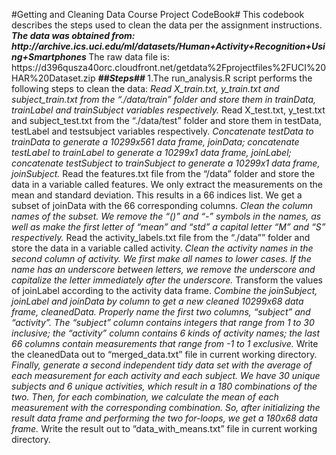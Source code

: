 #Getting and Cleaning Data Course Project CodeBook#
This codebook describes the steps used to clean the data per the assignment instructions. 
***
The data was obtained from:
http://archive.ics.uci.edu/ml/datasets/Human+Activity+Recognition+Using+Smartphones
***
The raw data file is:
https://d396qusza40orc.cloudfront.net/getdata%2Fprojectfiles%2FUCI%20HAR%20Dataset.zip
***
##Steps##
***
1.The run_analysis.R script performs the following steps to clean the data:
 *Read X_train.txt, y_train.txt and subject_train.txt from the "./data/train" folder and store them in trainData, trainLabel and trainSubject variables respectively.
 *Read X_test.txt, y_test.txt and subject_test.txt from the "./data/test" folder and store them in testData, testLabel and testsubject variables respectively.
 *Concatenate testData to trainData to generate a 10299x561 data frame, joinData; concatenate testLabel to trainLabel to generate a 10299x1 data frame, joinLabel; concatenate testSubject to trainSubject to generate a 10299x1 data frame, joinSubject.
 *Read the features.txt file from the "/data" folder and store the data in a variable called features. We only extract the measurements on the mean and standard deviation. This results in a 66 indices list. We get a subset of joinData with the 66 corresponding columns.
 *Clean the column names of the subset. We remove the "()" and "-" symbols in the names, as well as make the first letter of "mean" and "std" a capital letter "M" and "S" respectively.
 *Read the activity_labels.txt file from the "./data"" folder and store the data in a variable called activity.
 *Clean the activity names in the second column of activity. We first make all names to lower cases. If the name has an underscore between letters, we remove the underscore and capitalize the letter immediately after the underscore.
 *Transform the values of joinLabel according to the activity data frame.
 *Combine the joinSubject, joinLabel and joinData by column to get a new cleaned 10299x68 data frame, cleanedData. Properly name the first two columns, "subject" and "activity". The "subject" column contains integers that range from 1 to 30 inclusive; the "activity" column contains 6 kinds of activity names; the last 66 columns contain measurements that range from -1 to 1 exclusive.
 *Write the cleanedData out to "merged_data.txt" file in current working directory.
 *Finally, generate a second independent tidy data set with the average of each measurement for each activity and each subject. We have 30 unique subjects and 6 unique activities, which result in a 180 combinations of the two. Then, for each combination, we calculate the mean of each measurement with the corresponding combination. So, after initializing the result data frame and performing the two for-loops, we get a 180x68 data frame.
 *Write the result out to "data_with_means.txt" file in current working directory. 
